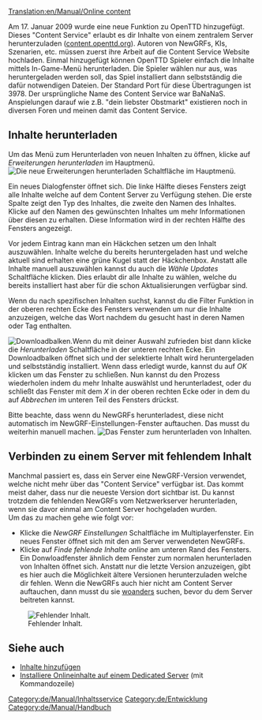[[Translation:en/Manual/Online content]]
{{de/Übersetzung|en/Manual/Online content|100}}

{{de/Manual/Inhaltsverzeichnis}}
{{en/Feature|0.7}}
Am 17. Januar 2009 wurde eine neue Funktion zu OpenTTD hinzugefügt. Dieses "Content Service" erlaubt es dir Inhalte von einem zentralem Server herunterzuladen ([http://content.openttd.org content.openttd.org]). Autoren von NewGRFs, KIs, Szenarien, etc. müssen zuerst ihre Arbeit auf die Content Service Website hochladen. Einmal hinzugefügt können OpenTTD Spieler einfach die Inhalte mittels In-Game-Menü herunterladen. Die Spieler wählen nur aus, was heruntergeladen werden soll, das Spiel installiert dann selbstständig die dafür notwendigen Dateien. Der Standard Port für diese Übertragungen ist 3978. Der ursprüngliche Name des Content Service war BaNaNaS. Anspielungen darauf wie z.B. "dein liebster Obstmarkt" existieren noch in diversen Foren und meinen damit das Content Service.

==Inhalte herunterladen==
Um das Menü zum Herunterladen von neuen Inhalten zu öffnen, klicke auf ''Erweiterungen herunterladen'' im Hauptmenü.
[[File:de/Manual/MainMenu CheckOnlineContent.png|center|frame|Die neue ''Erweiterungen herunterladen'' Schaltfläche im Hauptmenü.]]

Ein neues Dialogfenster öffnet sich. Die linke Hälfte dieses Fensters zeigt alle Inhalte welche auf dem Content Server zu Verfügung stehen. Die erste Spalte zeigt den Typ des Inhaltes, die zweite den Namen des Inhaltes. Klicke auf den Namen des gewünschten Inhaltes um mehr Informationen über diesen zu erhalten. Diese Information wird in der rechten Hälfte des Fensters angezeigt.

Vor jedem Eintrag kann man ein Häckchen setzen um den Inhalt auszuwählen. Inhalte welche du bereits heruntergeladen hast und welche aktuell sind erhalten eine grüne Kugel statt der Häckchenbox. Anstatt alle Inhalte manuell auszuwählen kannst du auch die ''Wähle Updates'' Schaltfläche klicken. Dies erlaubt dir alle Inhalte zu wählen, welche du bereits installiert hast aber für die schon Aktualisierungen verfügbar sind.

Wenn du nach spezifischen Inhalten suchst, kannst du die Filter Funktion in der oberen rechten Ecke des Fensters verwenden um nur die Inhalte anzuzeigen, welche das Wort nachdem du gesucht hast in deren Namen oder Tag enthalten.

[[File:en/Manual/ContentDownloading Progress.png|left|frame|Downloadbalken.]]Wenn du mit deiner Auswahl zufrieden bist dann klicke die ''Herunterladen'' Schaltfläche in der unteren rechten Ecke. Ein Downloadbalken öffnet sich und der selektierte Inhalt wird heruntergeladen und selbstständig installiert. Wenn dass erledigt wurde, kannst du auf ''OK'' klicken um das Fenster zu schließen. Nun kannst du den Prozess wiederholen indem du mehr Inhalte auswählst und herunterladest, oder du schließt das Fenster mit dem ''X'' in der oberen rechten Ecke oder in dem du auf ''Abbrechen'' im unteren Teil des Fensters drückst.

Bitte beachte, dass wenn du NewGRFs herunterladest, diese nicht automatisch im NewGRF-Einstellungen-Fenster auftauchen. Das musst du weiterhin manuell machen.
[[File:en/Manual/ContentDownloading2.png|center|frame|Das Fenster zum herunterladen von Inhalten.]]

==Verbinden zu einem Server mit fehlendem Inhalt==
Manchmal passiert es, dass ein Server eine NewGRF-Version verwendet, welche nicht mehr über das "Content Service" verfügbar ist. Das kommt meist daher, dass nur die neueste Version dort sichtbar ist. Du kannst trotzdem die fehlenden NewGRFs vom Netzwerkserver herunterladen, wenn sie davor einmal am Content Server hochgeladen wurden.
<br>
Um das zu machen gehe wie folgt vor:
*Klicke die ''NewGRF Einstellungen'' Schaltfläche im Multiplayerfenster. Ein neues Fenster öffnet sich mit den am Server verwendeten NewGRFs.
*Klicke auf ''Finde fehlende Inhalte online'' am unteren Rand des Fensters. Ein Donwloadfenster ähnlich dem Fenster zum normalen herunterladen von Inhalten öffnet sich. Anstatt nur die letzte Version anzuzeigen, gibt es hier auch die Möglichkeit ältere Versionen herunterzuladen welche dir fehlen. Wenn die NewGRFs auch hier nicht am Content Server auftauchen, dann musst du sie [[de/FAQ NewGRF|woanders]] suchen, bevor du dem Server beitreten kannst.

[[File:en/Manual/Server join bananas.png|center|frame|Fehlender Inhalt.]]

==Siehe auch==
*[[de/Content Service|Inhalte hinzufügen]]
*[[de/Dedicated server#installiere-onlineinhalte|Installiere Onlineinhalte auf einem Dedicated Server]] (mit Kommandozeile)

[[Category:de/Manual/Inhaltsservice]]
[[Category:de/Entwicklung]]
[[Category:de/Manual/Handbuch]]